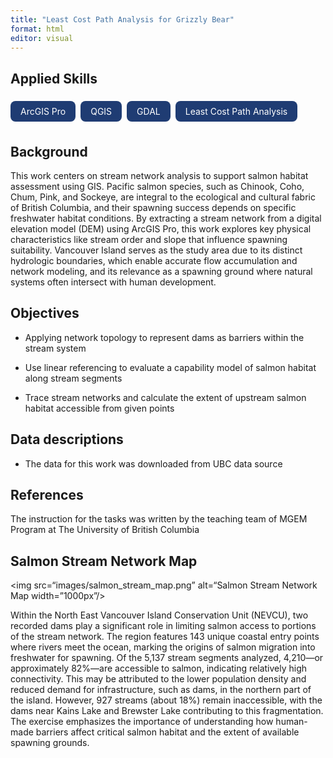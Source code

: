 ```yaml
---
title: "Least Cost Path Analysis for Grizzly Bear"
format: html
editor: visual
---
```


## Applied Skills

<div style="display: flex; flex-wrap: wrap; gap: 0.5rem; margin-bottom: 1.5rem;">

<span style="background-color: #1f3c73; color: white; padding: 0.5rem 1rem; border-radius: 0.5rem;">ArcGIS Pro</span>

<span style="background-color: #1f3c73; color: white; padding: 0.5rem 1rem; border-radius: 0.5rem;">QGIS</span>

<span style="background-color: #1f3c73; color: white; padding: 0.5rem 1rem; border-radius: 0.5rem;">GDAL</span>

<span style="background-color: #1f3c73; color: white; padding: 0.5rem 1rem; border-radius: 0.5rem;">Least Cost Path Analysis</span>

</div>


::: panel-tabset
## Background

This work centers on stream network analysis to support salmon habitat assessment using GIS. Pacific salmon species, such as Chinook, Coho, Chum, Pink, and Sockeye, are integral to the ecological and cultural fabric of British Columbia, and their spawning success depends on specific freshwater habitat conditions. By extracting a stream network from a digital elevation model (DEM) using ArcGIS Pro, this work explores key physical characteristics like stream order and slope that influence spawning suitability. Vancouver Island serves as the study area due to its distinct hydrologic boundaries, which enable accurate flow accumulation and network modeling, and its relevance as a spawning ground where natural systems often intersect with human development.

## Objectives

-   Applying network topology to represent dams as barriers within the stream system

-   Use linear referencing to evaluate a capability model of salmon habitat along stream segments

-   Trace stream networks and calculate the extent of upstream salmon habitat accessible from given points

## Data descriptions

-   The data for this work was downloaded from UBC data source

## References

The instruction for the tasks was written by the teaching team of MGEM Program at The University of British Columbia

:::

## Salmon Stream Network Map

::: {html}
<img src="images/salmon_stream_map.png" alt="Salmon Stream Network Map width="1000px"/>
:::

Within the North East Vancouver Island Conservation Unit (NEVCU), two recorded dams play a significant role in limiting salmon access to portions of the stream network. The region features 143 unique coastal entry points where rivers meet the ocean, marking the origins of salmon migration into freshwater for spawning. Of the 5,137 stream segments analyzed, 4,210—or approximately 82%—are accessible to salmon, indicating relatively high connectivity. This may be attributed to the lower population density and reduced demand for infrastructure, such as dams, in the northern part of the island. However, 927 streams (about 18%) remain inaccessible, with the dams near Kains Lake and Brewster Lake contributing to this fragmentation. The exercise emphasizes the importance of understanding how human-made barriers affect critical salmon habitat and the extent of available spawning grounds.
